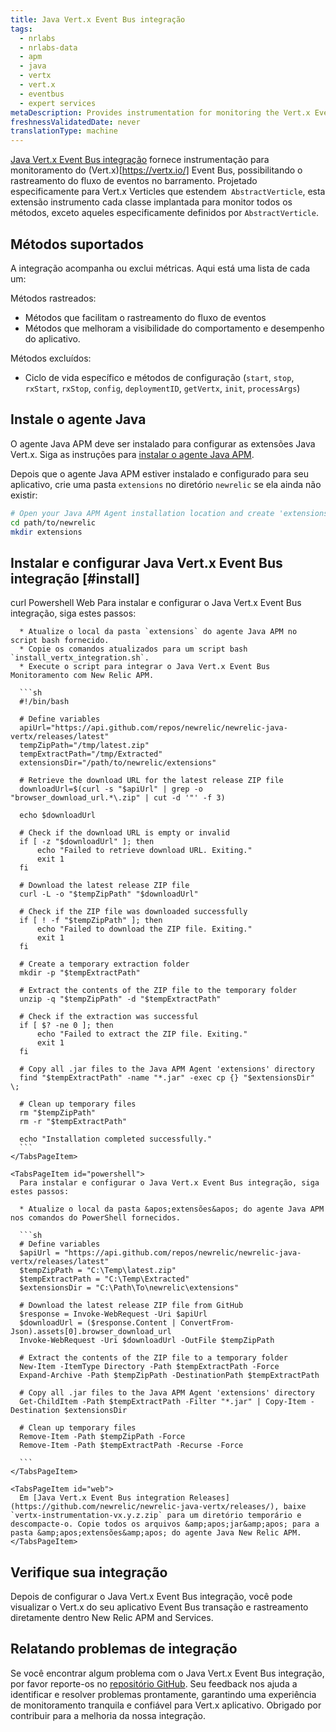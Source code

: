 ```yaml
---
title: Java Vert.x Event Bus integração
tags:
  - nrlabs
  - nrlabs-data
  - apm
  - java
  - vertx
  - vert.x
  - eventbus
  - expert services
metaDescription: Provides instrumentation for monitoring the Vert.x Event Bus.
freshnessValidatedDate: never
translationType: machine
---
```


[Java Vert.x Event Bus integração](https://github.com/newrelic/newrelic-java-vertx/tree/main) fornece instrumentação para monitoramento do (Vert.x)\[https://vertx.io/] Event Bus, possibilitando o rastreamento do fluxo de eventos no barramento. Projetado especificamente para Vert.x Verticles que estendem` AbstractVerticle`, esta extensão instrumento cada classe implantada para monitor todos os métodos, exceto aqueles especificamente definidos por `AbstractVerticle`.

## Métodos suportados

A integração acompanha ou exclui métricas. Aqui está uma lista de cada um:

Métodos rastreados:

* Métodos que facilitam o rastreamento do fluxo de eventos
* Métodos que melhoram a visibilidade do comportamento e desempenho do aplicativo.

Métodos excluídos:

* Ciclo de vida específico e métodos de configuração (`start`, `stop`, `rxStart`, `rxStop`, `config`, `deploymentID`, `getVertx`, `init`, `processArgs`)

## Instale o agente Java

O agente Java APM deve ser instalado para configurar as extensões Java Vert.x. Siga as instruções para [instalar o agente Java APM](https://docs.newrelic.com/install/java/).

Depois que o agente Java APM estiver instalado e configurado para seu aplicativo, crie uma pasta `extensions` no diretório `newrelic` se ela ainda não existir:

```bash
# Open your Java APM Agent installation location and create 'extensions' folder ( if it is not existing) 
cd path/to/newrelic
mkdir extensions
```

## Instalar e configurar Java Vert.x Event Bus integração [#install]

<Tabs>
  <TabsBar>
    <TabsBarItem id="curl">curl</TabsBarItem> <TabsBarItem id="powershell">Powershell</TabsBarItem> <TabsBarItem id="web">Web</TabsBarItem>
  </TabsBar>

  <TabsPages>
    <TabsPageItem id="curl">
      Para instalar e configurar o Java Vert.x Event Bus integração, siga estes passos:

      * Atualize o local da pasta `extensions` do agente Java APM no script bash fornecido.
      * Copie os comandos atualizados para um script bash `install_vertx_integration.sh`.
      * Execute o script para integrar o Java Vert.x Event Bus Monitoramento com New Relic APM.

      ```sh
      #!/bin/bash

      # Define variables
      apiUrl="https://api.github.com/repos/newrelic/newrelic-java-vertx/releases/latest"
      tempZipPath="/tmp/latest.zip"
      tempExtractPath="/tmp/Extracted"
      extensionsDir="/path/to/newrelic/extensions"

      # Retrieve the download URL for the latest release ZIP file
      downloadUrl=$(curl -s "$apiUrl" | grep -o "browser_download_url.*\.zip" | cut -d '"' -f 3)

      echo $downloadUrl

      # Check if the download URL is empty or invalid
      if [ -z "$downloadUrl" ]; then
          echo "Failed to retrieve download URL. Exiting."
          exit 1
      fi

      # Download the latest release ZIP file
      curl -L -o "$tempZipPath" "$downloadUrl"

      # Check if the ZIP file was downloaded successfully
      if [ ! -f "$tempZipPath" ]; then
          echo "Failed to download the ZIP file. Exiting."
          exit 1
      fi

      # Create a temporary extraction folder
      mkdir -p "$tempExtractPath"

      # Extract the contents of the ZIP file to the temporary folder
      unzip -q "$tempZipPath" -d "$tempExtractPath"

      # Check if the extraction was successful
      if [ $? -ne 0 ]; then
          echo "Failed to extract the ZIP file. Exiting."
          exit 1
      fi

      # Copy all .jar files to the Java APM Agent 'extensions' directory
      find "$tempExtractPath" -name "*.jar" -exec cp {} "$extensionsDir" \;

      # Clean up temporary files
      rm "$tempZipPath"
      rm -r "$tempExtractPath"

      echo "Installation completed successfully."
      ```
    </TabsPageItem>

    <TabsPageItem id="powershell">
      Para instalar e configurar o Java Vert.x Event Bus integração, siga estes passos:

      * Atualize o local da pasta &apos;extensões&apos; do agente Java APM nos comandos do PowerShell fornecidos.

      ```sh
      # Define variables
      $apiUrl = "https://api.github.com/repos/newrelic/newrelic-java-vertx/releases/latest"
      $tempZipPath = "C:\Temp\latest.zip"
      $tempExtractPath = "C:\Temp\Extracted"
      $extensionsDir = "C:\Path\To\newrelic\extensions"

      # Download the latest release ZIP file from GitHub
      $response = Invoke-WebRequest -Uri $apiUrl
      $downloadUrl = ($response.Content | ConvertFrom-Json).assets[0].browser_download_url
      Invoke-WebRequest -Uri $downloadUrl -OutFile $tempZipPath

      # Extract the contents of the ZIP file to a temporary folder
      New-Item -ItemType Directory -Path $tempExtractPath -Force
      Expand-Archive -Path $tempZipPath -DestinationPath $tempExtractPath

      # Copy all .jar files to the Java APM Agent 'extensions' directory
      Get-ChildItem -Path $tempExtractPath -Filter "*.jar" | Copy-Item -Destination $extensionsDir

      # Clean up temporary files
      Remove-Item -Path $tempZipPath -Force
      Remove-Item -Path $tempExtractPath -Recurse -Force

      ```
    </TabsPageItem>

    <TabsPageItem id="web">
      Em [Java Vert.x Event Bus integration Releases](https://github.com/newrelic/newrelic-java-vertx/releases/), baixe `vertx-instrumentation-vx.y.z.zip` para um diretório temporário e descompacte-o. Copie todos os arquivos &amp;apos;jar&amp;apos; para a pasta &amp;apos;extensões&amp;apos; do agente Java New Relic APM.
    </TabsPageItem>
  </TabsPages>
</Tabs>

## Verifique sua integração

Depois de configurar o Java Vert.x Event Bus integração, você pode visualizar o Vert.x do seu aplicativo Event Bus transação e rastreamento diretamente dentro New Relic APM and Services.

## Relatando problemas de integração

Se você encontrar algum problema com o Java Vert.x Event Bus integração, por favor reporte-os no [repositório GitHub](https://github.com/newrelic/newrelic-java-vertx/issues). Seu feedback nos ajuda a identificar e resolver problemas prontamente, garantindo uma experiência de monitoramento tranquila e confiável para Vert.x aplicativo. Obrigado por contribuir para a melhoria da nossa integração.